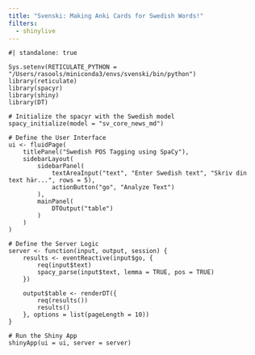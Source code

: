```yaml
---
title: "Svenski: Making Anki Cards for Swedish Words!"
filters:
  - shinylive
---
```


```shinylive-r
#| standalone: true

Sys.setenv(RETICULATE_PYTHON = "/Users/rasools/miniconda3/envs/svenski/bin/python")
library(reticulate)
library(spacyr)
library(shiny)
library(DT)

# Initialize the spacyr with the Swedish model
spacy_initialize(model = "sv_core_news_md")

# Define the User Interface
ui <- fluidPage(
    titlePanel("Swedish POS Tagging using SpaCy"),
    sidebarLayout(
        sidebarPanel(
            textAreaInput("text", "Enter Swedish text", "Skriv din text här...", rows = 5),
            actionButton("go", "Analyze Text")
        ),
        mainPanel(
            DTOutput("table")
        )
    )
)

# Define the Server Logic
server <- function(input, output, session) {
    results <- eventReactive(input$go, {
        req(input$text)  
        spacy_parse(input$text, lemma = TRUE, pos = TRUE)
    })
    
    output$table <- renderDT({
        req(results())
        results()
    }, options = list(pageLength = 10))
}

# Run the Shiny App
shinyApp(ui = ui, server = server)

```